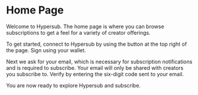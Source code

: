 # Home Page

Welcome to Hypersub. The home page is where you can browse subscriptions to get a feel for a variety of creator offerings.

To get started, connect to Hypersub by using the button at the top right of the page. Sign using your wallet.

Next we ask for your email, which is necessary for subscription notifications and is required to subscribe. Your email will only be shared with creators you subscribe to. Verify by entering the six-digit code sent to your email.

You are now ready to explore Hypersub and subscribe.
